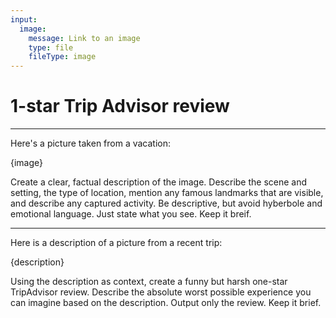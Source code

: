 ```yaml
---
input:
  image:
    message: Link to an image
    type: file
    fileType: image
---
```


# 1-star Trip Advisor review

---

Here's a picture taken from a vacation:

{image}

Create a clear, factual description of the image. Describe the scene and setting, the type of location, mention any famous landmarks that are visible, and describe any captured activity. Be descriptive, but avoid hyberbole and emotional language. Just state what you see. Keep it breif.

<GenText as="description" model="ollama:llava-phi3" />

---

Here is a description of a picture from a recent trip:

{description}

Using the description as context, create a funny but harsh one-star TripAdvisor review. Describe the absolute worst possible experience you can imagine based on the description. Output only the review. Keep it brief.

<GenText as="review" model="ollama:llama3.1" />
